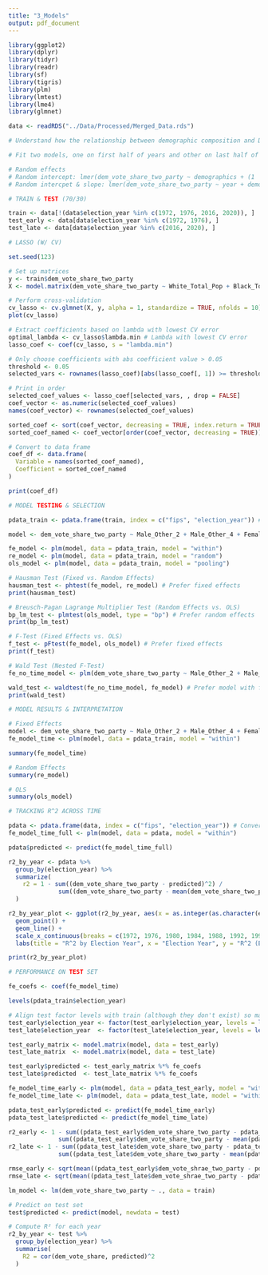 ```yaml
---
title: "3_Models"
output: pdf_document
---
```


```r

library(ggplot2)
library(dplyr)
library(tidyr)
library(readr)
library(sf)
library(tigris)
library(plm)
library(lmtest)
library(lme4)
library(glmnet)

data <- readRDS("../Data/Processed/Merged_Data.rds")

# Understand how the relationship between demographic composition and Democratic vote share has changed over time — both in terms of correlation strength and model-based explanatory power.

# Fit two models, one on first half of years and other on last half of years

# Random effects
# Random intercept: lmer(dem_vote_share_two_party ~ demographics + (1 | county), data = your_data)
# Random intercpet & slope: lmer(dem_vote_share_two_party ~ year + demographics + (year | county), data = your_data)

```

```r

# TRAIN & TEST (70/30)

train <- data[!(data$election_year %in% c(1972, 1976, 2016, 2020)), ]
test_early <- data[data$election_year %in% c(1972, 1976), ]
test_late <- data[data$election_year %in% c(2016, 2020), ]

```

```r

# LASSO (W/ CV)

set.seed(123)

# Set up matrices
y <- train$dem_vote_share_two_party
X <- model.matrix(dem_vote_share_two_party ~ White_Total_Pop + Black_Total_Pop + Other_Total_Pop + Male_Total_Pop + Female_Total_Pop + Age_0_Total_Pop + Age_1_Total_Pop + Age_2_Total_Pop + Age_3_Total_Pop + Age_4_Total_Pop + Age_5_Total_Pop + Female_Black_0 + Female_Black_1 + Female_Black_2 + Female_Black_3 + Female_Black_4 + Female_Black_5 + Female_Other_0 + Female_Other_1 + Female_Other_2 + Female_Other_3 + Female_Other_4 + Female_Other_5 + Female_White_0 + Female_White_1 + Female_White_2 + Female_White_3 + Female_White_4 + Female_White_5 + Male_Black_0 + Male_Black_1 + Male_Black_2 + Male_Black_3 + Male_Black_4 + Male_Black_5 + Male_Other_0 + Male_Other_1 + Male_Other_2 + Male_Other_3 + Male_Other_4 + Male_Other_5 + Male_White_0 + Male_White_1 + Male_White_2 + Male_White_3 + Male_White_4 + Male_White_5 + Female_Black_Total_Pop + Female_White_Total_Pop + Female_Other_Total_Pop + Male_Black_Total_Pop + Male_White_Total_Pop + Male_Other_Total_Pop + Total_Pop + factor(election_year), data = train)[,-1]

# Perform cross-validation
cv_lasso <- cv.glmnet(X, y, alpha = 1, standardize = TRUE, nfolds = 10)
plot(cv_lasso)

# Extract coefficients based on lambda with lowest CV error
optimal_lambda <- cv_lasso$lambda.min # Lambda with lowest CV error
lasso_coef <- coef(cv_lasso, s = "lambda.min")

# Only choose coefficients with abs coefficient value > 0.05
threshold <- 0.05
selected_vars <- rownames(lasso_coef)[abs(lasso_coef[, 1]) >= threshold & rownames(lasso_coef) != "(Intercept)"]

# Print in order
selected_coef_values <- lasso_coef[selected_vars, , drop = FALSE]
coef_vector <- as.numeric(selected_coef_values)
names(coef_vector) <- rownames(selected_coef_values)

sorted_coef <- sort(coef_vector, decreasing = TRUE, index.return = TRUE)
sorted_coef_named <- coef_vector[order(coef_vector, decreasing = TRUE)]

# Convert to data frame
coef_df <- data.frame(
  Variable = names(sorted_coef_named),
  Coefficient = sorted_coef_named
)

print(coef_df)

```


```r

# MODEL TESTING & SELECTION

pdata_train <- pdata.frame(train, index = c("fips", "election_year")) # Convert to panel data

model <- dem_vote_share_two_party ~ Male_Other_2 + Male_Other_4 + Female_Other_1 + Female_Black_4 + Female_Black_3 + Male_Other_3 + Female_Other_4 + Male_Black_2 + Female_White_3 + Male_Black_0 + Male_Black_5 + Male_Black_1 + Female_Black_0 + Female_Other_2 + Male_White_2 + Male_Other_1 + Female_Other_5 + Female_White_5 + Female_White_4 + Female_White_2 + Female_White_1 + Female_White_0 + Female_Black_1 + Male_White_4 + Male_White_5 + Female_Black_5 + Male_White_0 + Male_White_3 + Male_Black_3 + Male_Other_0 + Male_Black_4 + Female_Other_3 + Female_Other_0 + Female_Black_2 + Male_Other_5 + as.numeric(election_year)

fe_model <- plm(model, data = pdata_train, model = "within")
re_model <- plm(model, data = pdata_train, model = "random")
ols_model <- plm(model, data = pdata_train, model = "pooling")

# Hausman Test (Fixed vs. Random Effects)
hausman_test <- phtest(fe_model, re_model) # Prefer fixed effects
print(hausman_test)

# Breusch-Pagan Lagrange Multiplier Test (Random Effects vs. OLS)
bp_lm_test <- plmtest(ols_model, type = "bp") # Prefer random effects
print(bp_lm_test)

# F-Test (Fixed Effects vs. OLS)
f_test <- pFtest(fe_model, ols_model) # Prefer fixed effects
print(f_test)

# Wald Test (Nested F-Test)
fe_no_time_model <- plm(dem_vote_share_two_party ~ Male_Other_2 + Male_Other_4 + Female_Other_1 + Female_Black_4 + Female_Black_3 + Male_Other_3 + Female_Other_4 + Male_Black_2 + Female_White_3 + Male_Black_0 + Male_Black_5 + Male_Black_1 + Female_Black_0 + Female_Other_2 + Male_White_2 + Male_Other_1 + Female_Other_5 + Female_White_5 + Female_White_4 + Female_White_2 + Female_White_1 + Female_White_0 + Female_Black_1 + Male_White_4 + Male_White_5 + Female_Black_5 + Male_White_0 + Male_White_3 + Male_Black_3 + Male_Other_0 + Male_Black_4 + Female_Other_3 + Female_Other_0 + Female_Black_2 + Male_Other_5, data = pdata_train, model = "within")

wald_test <- waldtest(fe_no_time_model, fe_model) # Prefer model with factor(election_year)
print(wald_test)

```

```r

# MODEL RESULTS & INTERPRETATION

# Fixed Effects
model <- dem_vote_share_two_party ~ Male_Other_2 + Male_Other_4 + Female_Other_1 + Female_Black_4 + Female_Black_3 + Male_Other_3 + Female_Other_4 + Male_Black_2 + Female_White_3 + Male_Black_0 + Male_Black_5 + Male_Black_1 + Female_Black_0 + Female_Other_2 + Male_White_2 + Male_Other_1 + Female_Other_5 + Female_White_5 + Female_White_4 + Female_White_2 + Female_White_1 + Female_White_0 + Female_Black_1 + Male_White_4 + Male_White_5 + Female_Black_5 + Male_White_0 + Male_White_3 + Male_Black_3 + Male_Other_0 + Male_Black_4 + Female_Other_3 + Female_Other_0 + Female_Black_2 + Male_Other_5 + factor(election_year)
fe_model_time <- plm(model, data = pdata_train, model = "within")

summary(fe_model_time)

# Random Effects
summary(re_model)

# OLS
summary(ols_model)

```

```r

# TRACKING R^2 ACROSS TIME

pdata <- pdata.frame(data, index = c("fips", "election_year")) # Convert to panel data (full data)
fe_model_time_full <- plm(model, data = pdata, model = "within")

pdata$predicted <- predict(fe_model_time_full)

r2_by_year <- pdata %>%
  group_by(election_year) %>%
  summarize(
    r2 = 1 - sum((dem_vote_share_two_party - predicted)^2) / 
              sum((dem_vote_share_two_party - mean(dem_vote_share_two_party))^2)
  )

r2_by_year_plot <- ggplot(r2_by_year, aes(x = as.integer(as.character(election_year)), y = r2)) +
  geom_point() +
  geom_line() +
  scale_x_continuous(breaks = c(1972, 1976, 1980, 1984, 1988, 1992, 1996, 2000, 2004, 2008, 2012, 2016, 2020)) +
  labs(title = "R^2 by Election Year", x = "Election Year", y = "R^2 (Explained Variance)")

print(r2_by_year_plot)

```

```r

# PERFORMANCE ON TEST SET

fe_coefs <- coef(fe_model_time)

levels(pdata_train$election_year)

# Align test factor levels with train (although they don't exist) so matrices match
test_early$election_year <- factor(test_early$election_year, levels = levels(pdata_train$election_year))
test_late$election_year  <- factor(test_late$election_year, levels = levels(pdata_train$election_year))

test_early_matrix <- model.matrix(model, data = test_early)
test_late_matrix  <- model.matrix(model, data = test_late)

test_early$predicted <- test_early_matrix %*% fe_coefs
test_late$predicted  <- test_late_matrix %*% fe_coefs

fe_model_time_early <- plm(model, data = pdata_test_early, model = "within")
fe_model_time_late <- plm(model, data = pdata_test_late, model = "within")

pdata_test_early$predicted <- predict(fe_model_time_early)
pdata_test_late$predicted <- predict(fe_model_time_late)

r2_early <- 1 - sum((pdata_test_early$dem_vote_share_two_party - pdata_test_early$predicted)^2) / 
              sum((pdata_test_early$dem_vote_share_two_party - mean(pdata_test_early$dem_vote_share_two_party))^2)
r2_late <- 1 - sum((pdata_test_late$dem_vote_share_two_party - pdata_test_late$predicted)^2) / 
              sum((pdata_test_late$dem_vote_share_two_party - mean(pdata_test_late$dem_vote_share_two_party))^2)

rmse_early <- sqrt(mean((pdata_test_early$dem_vote_shrae_two_party - pdata_test_early$predicted)^2))
rmse_late <- sqrt(mean((pdata_test_late$dem_vote_shrae_two_party - pdata_test_late$predicted)^2))

```

```r

lm_model <- lm(dem_vote_share_two_party ~ ., data = train)

# Predict on test set
test$predicted <- predict(model, newdata = test)

# Compute R² for each year
r2_by_year <- test %>%
  group_by(election_year) %>%
  summarise(
    R2 = cor(dem_vote_share, predicted)^2
  )

```